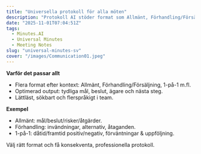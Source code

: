 ```yaml
---
title: "Universella protokoll för alla möten"
description: "Protokoll AI stöder format som Allmänt, Förhandling/Försäljning och 1-på-1, med optimerade resultat."
date: "2025-11-01T07:04:51Z"
tags:
  - Minutes.AI
  - Universal Minutes
  - Meeting Notes
slug: "universal-minutes-sv"
cover: "/images/Communication01.jpeg"
---
```


**Varför det passar allt**
- Flera format efter kontext: Allmänt, Förhandling/Försäljning, 1-på-1 m.fl.
- Optimerad output: tydliga mål, beslut, ägare och nästa steg.
- Lättläst, sökbart och flerspråkigt i team.

**Exempel**
- Allmänt: mål/beslut/risker/åtgärder.
- Förhandling: invändningar, alternativ, åtaganden.
- 1-på-1: dåtid/framtid positiv/negativ, förväntningar & uppföljning.

Välj rätt format och få konsekventa, professionella protokoll.
